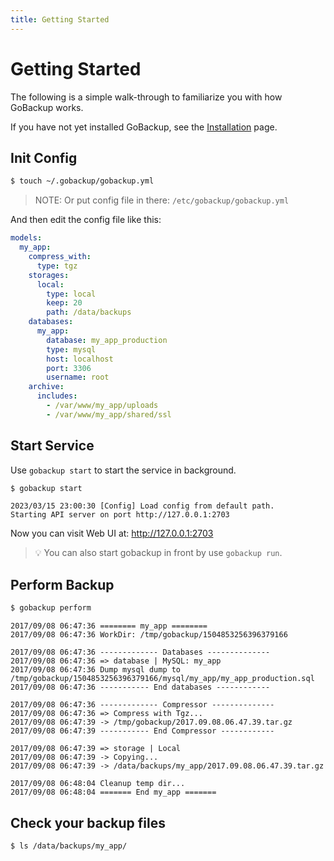 ```yaml
---
title: Getting Started
---
```


# Getting Started

The following is a simple walk-through to familiarize you with how GoBackup works.

If you have not yet installed GoBackup, see the [Installation](/installation) page.

## Init Config

```bash
$ touch ~/.gobackup/gobackup.yml
```

> NOTE: Or put config file in there: `/etc/gobackup/gobackup.yml`

And then edit the config file like this:

```yml
models:
  my_app:
    compress_with:
      type: tgz
    storages:
      local:
        type: local
        keep: 20
        path: /data/backups
    databases:
      my_app:
        database: my_app_production
        type: mysql
        host: localhost
        port: 3306
        username: root
    archive:
      includes:
        - /var/www/my_app/uploads
        - /var/www/my_app/shared/ssl
```

## Start Service

Use `gobackup start` to start the service in background.

```bash
$ gobackup start
```

```
2023/03/15 23:00:30 [Config] Load config from default path.
Starting API server on port http://127.0.0.1:2703
```

Now you can visit Web UI at: http://127.0.0.1:2703

> 💡 You can also start gobackup in front by use `gobackup run`.

## Perform Backup

```bash
$ gobackup perform
```

```
2017/09/08 06:47:36 ======== my_app ========
2017/09/08 06:47:36 WorkDir: /tmp/gobackup/1504853256396379166

2017/09/08 06:47:36 ------------- Databases --------------
2017/09/08 06:47:36 => database | MySQL: my_app
2017/09/08 06:47:36 Dump mysql dump to /tmp/gobackup/1504853256396379166/mysql/my_app/my_app_production.sql
2017/09/08 06:47:36 ----------- End databases ------------

2017/09/08 06:47:36 ------------- Compressor --------------
2017/09/08 06:47:36 => Compress with Tgz...
2017/09/08 06:47:39 -> /tmp/gobackup/2017.09.08.06.47.39.tar.gz
2017/09/08 06:47:39 ----------- End Compressor ------------

2017/09/08 06:47:39 => storage | Local
2017/09/08 06:47:39 -> Copying...
2017/09/08 06:47:39 -> /data/backups/my_app/2017.09.08.06.47.39.tar.gz

2017/09/08 06:48:04 Cleanup temp dir...
2017/09/08 06:48:04 ======= End my_app =======
```

## Check your backup files

```bash
$ ls /data/backups/my_app/
```
